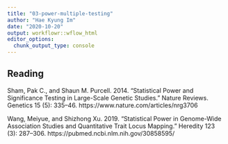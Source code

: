 ```yaml
---
title: "03-power-multiple-testing"
author: "Hae Kyung Im"
date: "2020-10-20"
output: workflowr::wflow_html
editor_options:
  chunk_output_type: console
---
```


## Reading

Sham, Pak C., and Shaun M. Purcell. 2014. “Statistical Power and Significance Testing in Large-Scale Genetic Studies.” Nature Reviews. Genetics 15 (5): 335–46.
https://www.nature.com/articles/nrg3706

Wang, Meiyue, and Shizhong Xu. 2019. “Statistical Power in Genome-Wide Association Studies and Quantitative Trait Locus Mapping.” Heredity 123 (3): 287–306.
https://pubmed.ncbi.nlm.nih.gov/30858595/

